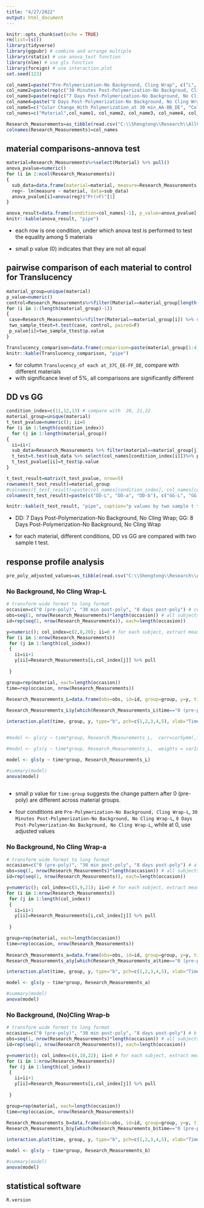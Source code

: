```yaml
---
title: "4/27/2022"
output: html_document
---
```


```r
knitr::opts_chunk$set(echo = TRUE)
rm(list=ls())
library(tidyverse)
library(ggpubr) # combine and arrange multiple 
library(rstatix) # use anova_test function 
library(nlme) # use gls function 
library(foreign) # use interaction.plot 
set.seed(123)
```


```r
col_name1=paste("Pre-Polymerization-No Background, Cling Wrap", c("L", "a", "b"), sep="-")
col_name2=paste(rep(c("30 Minutes Post-Polymerization-No Backgroud, Cling Wrap", "30 Minutes Post-Polymerization-No Background, No Cling Wrap"), each=3),c("L", "a", "b"),sep="-")
col_name3=paste(rep(c("7 Days Post-Polymerization-No Background, No Cling Wrap", "7 Days Post-Polymerization-White Background, No Cling Wrap", "7 Days Post-Polymerization-Black Background, No Cling Wrap"), each=3),c("L", "a", "b"),sep="-")
col_name4=paste("8 Days Post-Polymerization-No Background, No Cling Wrap", c("L", "a", "b"), sep="-")
col_name5=c("Color Change_With Polymerization_at 30 min_AA-BB_DE", "Color Change_of 30 min_Effect of wrap_BB-CC_DE", "Color Change_after further polym for_8 days (20C)_CC-GG_DE","Translucency_of each at_37C_EE-FF_DE", "Color Change_at 7-8 days due to_room temp to oral temp_DD-GG_DE")
col_names=c("Material",col_name1, col_name2, col_name3, col_name4, col_name5)

Research_Measurements=as_tibble(read.csv("C:\\Shengtong\\Research\\AllCollaboration\\2022\\202204\\Megan\\Research_Measurements.csv", header=F))
colnames(Research_Measurements)=col_names

```






## material comparisons-annova test 

```r
material=Research_Measurements%>%select(Material) %>% pull()
anova_pvalue=numeric()
for (i in 2:ncol(Research_Measurements))
{
  sub_data=data.frame(material=material, measure=Research_Measurements[,i] %>% pull())
  reg<- lm(measure ~ material, data=sub_data)
  anova_pvalue[i]=anova(reg)$"Pr(>F)"[1]
}

anova_result=data.frame(condition=col_names[-1], p_value=anova_pvalue[-1])
knitr::kable(anova_result, "pipe")
```



* each row is one condition, under which anova test is performed to test the equality among 5 materials 

* small p value (0) indicates that they are not all equal 


## pairwise comparison of each material to control for Translucency

```r
material_group=unique(material)
p_value=numeric()
control=Research_Measurements%>%filter(Material==material_group[length(material_group)]) %>% select(colnames(Research_Measurements)[26]) %>%pull
for (i in 1:(length(material_group)-1))
{
 case=Research_Measurements%>%filter(Material==material_group[i]) %>% select(colnames(Research_Measurements)[26]) %>%pull
 two_sample_ttest=t.test(case, control, paired=F)
 p_value[i]=two_sample_ttest$p.value
}

Translucency_comparison=data.frame(comparison=paste(material_group[1:4], " vs ", material_group[5]), p_value=p_value)
knitr::kable(Translucency_comparison, "pipe")
```

* for column `Translucency_of each at_37C_EE-FF_DE`, compare with different materials 
* with significance level of 5%, all comparisons are significantly different  



## DD vs GG 

```r
condition_index=c(11,12,13) # compare with  20, 21,22
material_group=unique(material)
t_test_pvalue=numeric(); ii=0
for (i in 1:length(condition_index))
  for (j in 1:length(material_group))
{
  ii=ii+1
  sub_data=Research_Measurements %>% filter(material==material_group[j])
  t_test=t.test(sub_data %>% select(col_names[condition_index[i]])%>% pull, sub_data %>% select(col_names[condition_index[i]+9])%>% pull, conf.level=0.95)
  t_test_pvalue[ii]=t_test$p.value
}

t_test_result=matrix(t_test_pvalue, nrow=5)
rownames(t_test_result)=material_group
#colnames(t_test_result)=paste(col_names[condition_index], col_names[condition_index+9], sep="vs")
colnames(t_test_result)=paste(c("DD-L", "DD-a", "DD-b"), c("GG-L", "GG-a", "GG-b"), sep=" vs ")

knitr::kable(t_test_result, "pipe", caption="p values by two sample t test")
```

* DD: 7 Days Post-Polymerization-No Background, No Cling Wrap; GG: 8 Days Post-Polymerization-No Background, No Cling Wrap

* for each material, different conditions, DD vs GG are compared with two sample t test. 


## response profile analysis 

```r
pre_poly_adjusted_values=as_tibble(read.csv("C:\\Shengtong\\Research\\AllCollaboration\\2022\\202204\\Megan\\pre-poly adjusted values.csv", header=F))
```

### No Background, No Cling Wrap-L

```r
# transform wide format to long format 
occasion=c("0 (pre-poly)", "30 min post-poly", "8 days post-poly") # corresponds to columns 2, 5, 20 
obs=seq(1, nrow(Research_Measurements)*length(occasion)) # all subjects in long format 
id=rep(seq(1, nrow(Research_Measurements)), each=length(occasion))

y=numeric(); col_index=c(2,8,20); ii=0 # for each subject, extract measurements at different time points/occasions 
for (i in 1:nrow(Research_Measurements))
 for (j in 1:length(col_index))
 {
   ii=ii+1
   y[ii]=Research_Measurements[i,col_index[j]] %>% pull
   
 }

group=rep(material, each=length(occasion))
time=rep(occasion, nrow(Research_Measurements))
  
Research_Measurements_L=data.frame(obs=obs, id=id, group=group, y=y, time=time)

Research_Measurements_L$y[which(Research_Measurements_L$time=="0 (pre-poly)")]=pre_poly_adjusted_values[,1]%>%pull() # replace L at 0 with adjusted value 

interaction.plot(time, group, y, type="b", pch=c(1,2,3,4,5), xlab="Time", ylab="L", main="L* Values Before and After Polymerization", col=c("blue", "green", "orange", "red", "black"))


#model <- gls(y ~ time*group, Research_Measurements_L,  corr=corSymm(,form= ~ 1 | id), weights = varIdent(form = ~ 1 | factor(time)))

#model <- gls(y ~ time*group, Research_Measurements_L,  weights = varIdent(form = ~ 1 | time))

model <- gls(y ~ time*group, Research_Measurements_L)

#summary(model)
anova(model)
 

```

* small p value for `time:group` suggests the change pattern after 0 (pre-poly) are different across material groups. 

* four conditions are `Pre-Polymerization-No Background, Cling Wrap-L`, 
`30 Minutes Post-Polymerization-No Background, No Cling Wrap-L`, `8 Days Post-Polymerization-No Background, No Cling Wrap-L`, while at 0, use adjusted values  



### No Background, No Cling Wrap-a

```r
# transform wide format to long format 
occasion=c("0 (pre-poly)", "30 min post-poly", "8 days post-poly") # a corresponds to columns 3, 6 12, 21 
obs=seq(1, nrow(Research_Measurements)*length(occasion)) # all subjects in long format 
id=rep(seq(1, nrow(Research_Measurements)), each=length(occasion))

y=numeric(); col_index=c(3,9,21); ii=0 # for each subject, extract measurements at different time points/occasions 
for (i in 1:nrow(Research_Measurements))
 for (j in 1:length(col_index))
 {
   ii=ii+1
   y[ii]=Research_Measurements[i,col_index[j]] %>% pull
   
 }

group=rep(material, each=length(occasion))
time=rep(occasion, nrow(Research_Measurements))  
  
Research_Measurements_a=data.frame(obs=obs, id=id, group=group, y=y, time=time)
Research_Measurements_a$y[which(Research_Measurements_a$time=="0 (pre-poly)")]=pre_poly_adjusted_values[,2]%>%pull() # replace L at 0 with adjusted value

interaction.plot(time, group, y, type="b", pch=c(1,2,3,4,5), xlab="Time", ylab="a", main="a* Values Before and After Polymerization", col=c("blue", "green", "orange", "red", "black"))

model <- gls(y ~ time*group, Research_Measurements_a)

#summary(model)
anova(model)
```
### No Background, (No)Cling Wrap-b


```r
# transform wide format to long format 
occasion=c("0 (pre-poly)", "30 min post-poly", "8 days post-poly") # b corresponds to columns 4, 7, 22 
obs=seq(1, nrow(Research_Measurements)*length(occasion)) # all subjects in long format 
id=rep(seq(1, nrow(Research_Measurements)), each=length(occasion))

y=numeric(); col_index=c(4,10,22); ii=0 # for each subject, extract measurements at different time points/occasions 
for (i in 1:nrow(Research_Measurements))
 for (j in 1:length(col_index))
 {
   ii=ii+1
   y[ii]=Research_Measurements[i,col_index[j]] %>% pull
   
 }

group=rep(material, each=length(occasion))
time=rep(occasion, nrow(Research_Measurements))  
  
Research_Measurements_b=data.frame(obs=obs, id=id, group=group, y=y, time=time)
Research_Measurements_b$y[which(Research_Measurements_b$time=="0 (pre-poly)")]=pre_poly_adjusted_values[,3]%>%pull() # replace L at 0 with adjusted value

interaction.plot(time, group, y, type="b", pch=c(1,2,3,4,5), xlab="Time", ylab="b", main="b* Values Before and After Polymerization", col=c("blue", "green", "orange", "red", "black"))

model <- gls(y ~ time*group, Research_Measurements_b)

#summary(model)
anova(model)

```



## statistical software 

```r
R.version
```